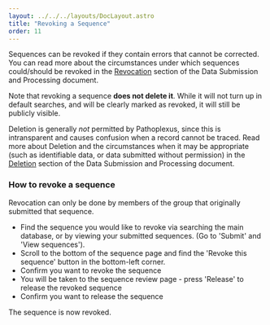 ---
layout: ../../../layouts/DocLayout.astro
title: "Revoking a Sequence"
order: 11
---

Sequences can be revoked if they contain errors that cannot be corrected.
You can read more about the circumstances under which sequences could/should be revoked in the [Revocation](/about/governance/data_submission#81-revocation) section of the Data Submission and Processing document.

Note that revoking a sequence **does not delete it**.
While it will not turn up in default searches, and will be clearly marked as revoked, it will still be publicly visible.

Deletion is generally _not_ permitted by Pathoplexus, since this is intransparent and causes confusion when a record cannot be traced.
Read more about Deletion and the circumstances when it may be appropriate (such as identifiable data, or data submitted without permission)
in the [Deletion](/about/governance/data_submission#82-deletion) section of the Data Submission and Processing document. 

### How to revoke a sequence

Revocation can only be done by members of the group that originally submitted that sequence. 

- Find the sequence you would like to revoke via searching the main database, or by viewing your submitted sequences.
(Go to 'Submit' and 'View sequences').
- Scroll to the bottom of the sequence page and find the 'Revoke this sequence' button in the bottom-left corner.
- Confirm you want to revoke the sequence
- You will be taken to the sequence review page - press 'Release' to release the revoked sequence
- Confirm you want to release the sequence

The sequence is now revoked.

